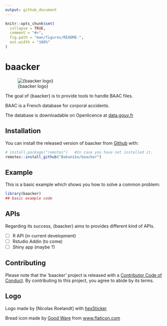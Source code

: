 ---
output: github_document
---

<!-- README.md is generated from README.Rmd. Please edit that file -->

```{r, include = FALSE}
knitr::opts_chunk$set(
  collapse = TRUE,
  comment = "#>",
  fig.path = "man/figures/README-",
  out.width = "100%"
)
```

# baacker

<!-- badges: start -->
<!-- badges: end -->

![{baacker logo}](https://github.com/Bakaniko/baacker/raw/master/inst/figures/imgfile.png)

The goal of {baacker} is to provide tools to handle BAAC files.

BAAC is a French database for corporal accidents.

The database is downloadable on Openlicence at [data.gouv.fr](https://www.data.gouv.fr/fr/datasets/base-de-donnees-accidents-corporels-de-la-circulation/)

## Installation

You can install the released version of baacker from [Github](https://github.com/Bakaniko/baacker) with:

``` r
# install.package("remotes")   #In case you have not installed it.
remotes::install_github("Bakaniko/baacker")

```

## Example

This is a basic example which shows you how to solve a common problem:

```{r example}
library(baacker)
## basic example code
```

## APIs

Regarding its success, {baacker} aims to provides different kind of APIs.

- [ ] R API (in current development)
- [ ] Rstudio Addin (to come)
- [ ] Shiny app (maybe ?)

## Contributing

Please note that the 'baacker' project is released with a
[Contributor Code of Conduct](CODE_OF_CONDUCT.md).
By contributing to this project, you agree to abide by its terms.

  
## Logo
Logo made by [Nicolas Roelandt] with [hexSticker](https://github.com/GuangchuangYu/hexSticker)


<div>Bread icon made by <a href="https://www.flaticon.com/authors/good-ware" title="Good Ware">Good Ware</a> from <a href="https://www.flaticon.com/" title="Flaticon">www.flaticon.com</a></div>
